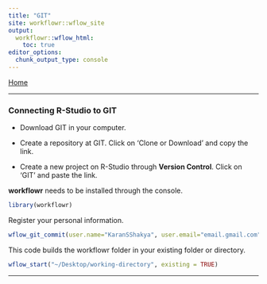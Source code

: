 ```yaml
---
title: "GIT"
site: workflowr::wflow_site
output:
  workflowr::wflow_html:
    toc: true
editor_options:
  chunk_output_type: console
---
```


[Home](index.html)

***

### Connecting R-Studio to GIT ###

* Download GIT in your computer.

* Create a repository at GIT. Click on 'Clone or Download' and copy the link.

* Create a new project on R-Studio through **Version Control**. Click on 'GIT' and paste the link.

**workflowr** needs to be installed through the console.
```r
library(workflowr)
```

Register your personal information.
```r
wflow_git_commit(user.name="KaranSShakya", user.email="email.gmail.com")
```

This code builds the workflowr folder in your existing folder or directory.
```r
wflow_start("~/Desktop/working-directory", existing = TRUE)
```

***




